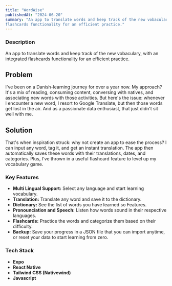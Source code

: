 ```yaml
---
title: "WordWise"
publishedAt: "2024-06-20"
summary: "An app to translate words and keep track of the new vobaculary, with an integrated
flashcards functionality for an efficient practice."
---
```


<h3>Description</h3>

An app to translate words and keep track of the new vobaculary, with an integrated
flashcards functionality for an efficient practice.

<ScreenShots id="wordwise" />

<h2>Problem</h2>
I've been on a Danish-learning journey for over a year now. My approach? It's a mix
of reading, consuming content, conversing with natives, and associating new words
with those activities. But here's the issue: whenever I encounter a new word, I resort
to Google Translate, but then those words get lost in the air. And as a passionate
data enthusiast, that just didn't sit well with me.

<h2>Solution</h2>
That's when inspiration struck: why not create an app to ease the process? I can
input any word, tag it, and get an instant translation. The app then automatically
saves these words with their translations, dates, and categories. Plus, I've thrown
in a useful flashcard feature to level up my vocabulary game.

<h3>Key Features</h3>

- **Multi Lingual Support:** Select any language and start learning vocabulary.
- **Translation:** Translate any word and save it to the dictionary.
- **Dictionary:** See the list of words you have learned so Features.
- **Pronounciation and Speech:** Listen how words sound in their respective languages.
- **Flashcards:** Practice the words and categorize them based on their difficulty.
- **Backup:** Save your progress in a JSON file that you can import anytime, or reset your data to start learning from zero.

<h3>Tech Stack</h3>

- **Expo**
- **React Native**
- **Tailwind CSS (Nativewind)**
- **Javascript**

<TechStack id="wordwise" />
